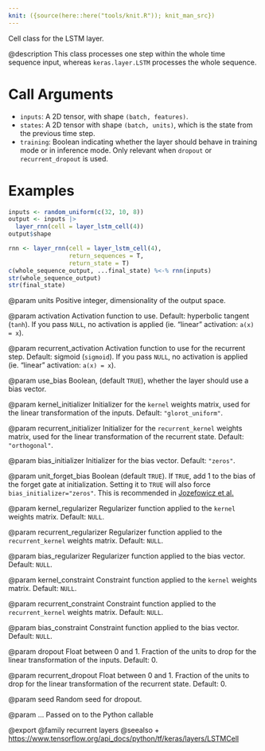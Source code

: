 ```yaml
---
knit: ({source(here::here("tools/knit.R")); knit_man_src})
---
```

Cell class for the LSTM layer.

@description
This class processes one step within the whole time sequence input, whereas
`keras.layer.LSTM` processes the whole sequence.

# Call Arguments
- `inputs`: A 2D tensor, with shape `(batch, features)`.
- `states`: A 2D tensor with shape `(batch, units)`, which is the state
    from the previous time step.
- `training`: Boolean indicating whether the layer should behave in
    training mode or in inference mode. Only relevant when `dropout` or
    `recurrent_dropout` is used.

# Examples
```r
inputs <- random_uniform(c(32, 10, 8))
output <- inputs |>
  layer_rnn(cell = layer_lstm_cell(4))
output$shape

rnn <- layer_rnn(cell = layer_lstm_cell(4),
                 return_sequences = T,
                 return_state = T)
c(whole_sequence_output, ...final_state) %<-% rnn(inputs)
str(whole_sequence_output)
str(final_state)
```

@param units
Positive integer, dimensionality of the output space.

@param activation
Activation function to use. Default: hyperbolic tangent
(`tanh`). If you pass `NULL`, no activation is applied
(ie. "linear" activation: `a(x) = x`).

@param recurrent_activation
Activation function to use for the recurrent step.
Default: sigmoid (`sigmoid`). If you pass `NULL`, no activation is
applied (ie. "linear" activation: `a(x) = x`).

@param use_bias
Boolean, (default `TRUE`), whether the layer
should use a bias vector.

@param kernel_initializer
Initializer for the `kernel` weights matrix,
used for the linear transformation of the inputs. Default:
`"glorot_uniform"`.

@param recurrent_initializer
Initializer for the `recurrent_kernel`
weights matrix, used for the linear transformation
of the recurrent state. Default: `"orthogonal"`.

@param bias_initializer
Initializer for the bias vector. Default: `"zeros"`.

@param unit_forget_bias
Boolean (default `TRUE`). If `TRUE`,
add 1 to the bias of the forget gate at initialization.
Setting it to `TRUE` will also force `bias_initializer="zeros"`.
This is recommended in [Jozefowicz et al.](
https://github.com/mlresearch/v37/blob/gh-pages/jozefowicz15.pdf)

@param kernel_regularizer
Regularizer function applied to the `kernel` weights
matrix. Default: `NULL`.

@param recurrent_regularizer
Regularizer function applied to the
`recurrent_kernel` weights matrix. Default: `NULL`.

@param bias_regularizer
Regularizer function applied to the bias vector.
Default: `NULL`.

@param kernel_constraint
Constraint function applied to the `kernel` weights
matrix. Default: `NULL`.

@param recurrent_constraint
Constraint function applied to the
`recurrent_kernel` weights matrix. Default: `NULL`.

@param bias_constraint
Constraint function applied to the bias vector.
Default: `NULL`.

@param dropout
Float between 0 and 1. Fraction of the units to drop for the
linear transformation of the inputs. Default: 0.

@param recurrent_dropout
Float between 0 and 1. Fraction of the units to drop
for the linear transformation of the recurrent state. Default: 0.

@param seed
Random seed for dropout.

@param ...
Passed on to the Python callable

@export
@family recurrent layers
@seealso
+ <https://www.tensorflow.org/api_docs/python/tf/keras/layers/LSTMCell>
